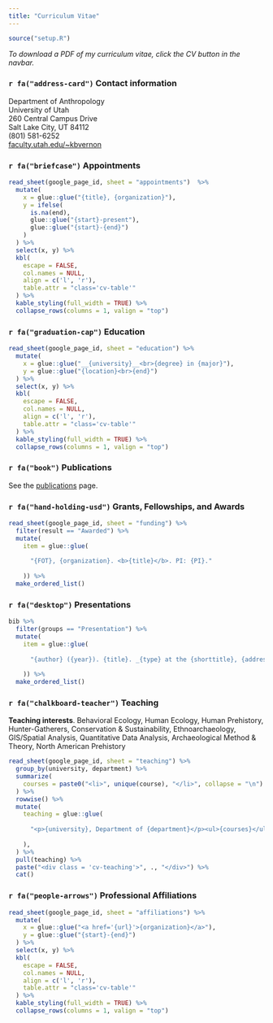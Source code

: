 ```yaml
---
title: "Curriculum Vitae"
---
```


```r

source("setup.R")

```

<div style = "font-size: 14px;"> 
_To download a PDF of my curriculum vitae, click the CV button in the navbar._  
</div>

### `r fa("address-card")` Contact information  

Department of Anthropology  
University of Utah  
260 Central Campus Drive  
Salt Lake City, UT 84112  
(801) 581-6252  
[faculty.utah.edu/~kbvernon](https://faculty.utah.edu/~kbvernon)

### `r fa("briefcase")` Appointments

```r

read_sheet(google_page_id, sheet = "appointments")  %>%
  mutate(
    x = glue::glue("{title}, {organization}"),
    y = ifelse(
      is.na(end), 
      glue::glue("{start}-present"),
      glue::glue("{start}-{end}")
    )
  ) %>% 
  select(x, y) %>% 
  kbl(
    escape = FALSE,
    col.names = NULL,
    align = c('l', 'r'),
    table.attr = "class='cv-table'"
  ) %>%
  kable_styling(full_width = TRUE) %>%
  collapse_rows(columns = 1, valign = "top")

```

### `r fa("graduation-cap")` Education

```r

read_sheet(google_page_id, sheet = "education") %>% 
  mutate(
    x = glue::glue("__{university}__<br>{degree} in {major}"), 
    y = glue::glue("{location}<br>{end}")
  ) %>% 
  select(x, y) %>% 
  kbl(
    escape = FALSE,
    col.names = NULL,
    align = c('l', 'r'),
    table.attr = "class='cv-table'"
  ) %>%
  kable_styling(full_width = TRUE) %>%
  collapse_rows(columns = 1, valign = "top")

```

### `r fa("book")` Publications

See the [publications](./publications.html) page.

### `r fa("hand-holding-usd")` Grants, Fellowships, and Awards {#funding}

```r

read_sheet(google_page_id, sheet = "funding") %>% 
  filter(result == "Awarded") %>% 
  mutate(
    item = glue::glue(
      
      "{FOT}, {organization}. <b>{title}</b>. PI: {PI}."
  
    )) %>% 
  make_ordered_list()

```

### `r fa("desktop")` Presentations

```r

bib %>% 
  filter(groups == "Presentation") %>% 
  mutate(
    item = glue::glue(
      
      "{author} ({year}). {title}. _{type} at the {shorttitle}, {address}_."
      
    )) %>% 
  make_ordered_list()

```

### `r fa("chalkboard-teacher")` Teaching {#teaching}

__Teaching interests__. Behavioral Ecology, Human Ecology, Human Prehistory, Hunter-Gatherers, Conservation \& Sustainability, Ethnoarchaeology, GIS/Spatial Analysis, Quantitative Data Analysis, Archaeological Method \& Theory, North American Prehistory  

```r

read_sheet(google_page_id, sheet = "teaching") %>% 
  group_by(university, department) %>% 
  summarize(
    courses = paste0("<li>", unique(course), "</li>", collapse = "\n")
  ) %>% 
  rowwise() %>% 
  mutate(
    teaching = glue::glue(
      
      "<p>{university}, Department of {department}</p><ul>{courses}</ul>"
      
    ),
  ) %>% 
  pull(teaching) %>% 
  paste("<div class = 'cv-teaching'>", ., "</div>") %>% 
  cat()

```

### `r fa("people-arrows")` Professional Affiliations {#affiliations}

```r

read_sheet(google_page_id, sheet = "affiliations") %>% 
  mutate(
    x = glue::glue("<a href='{url}'>{organization}</a>"), 
    y = glue::glue("{start}-{end}")
  ) %>% 
  select(x, y) %>% 
  kbl(
    escape = FALSE,
    col.names = NULL,
    align = c('l', 'r'),
    table.attr = "class='cv-table'"
  ) %>%
  kable_styling(full_width = TRUE) %>%
  collapse_rows(columns = 1, valign = "top")

```